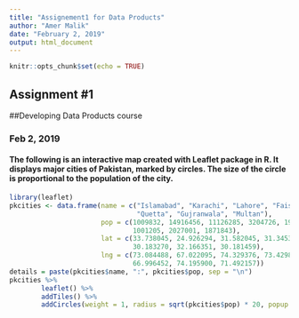 ```yaml
---
title: "Assignement1 for Data Products"
author: "Amer Malik"
date: "February 2, 2019"
output: html_document
---
```


```r
knitr::opts_chunk$set(echo = TRUE)
```

## Assignment #1 
##Developing Data Products course 

### Feb 2, 2019

#### The following is an interactive map created with Leaflet package in R. It displays major cities of Pakistan, marked by circles. The size of the circle is proportional to the population of the city. 

```r
library(leaflet)
pkcities <- data.frame(name = c("Islamabad", "Karachi", "Lahore", "Faisalabad", "Peshawar",
                                "Quetta", "Gujranwala", "Multan"),
                       pop = c(1009832, 14916456, 11126285, 3204726, 1970042,
                               1001205, 2027001, 1871843),
                       lat = c(33.738045, 24.926294, 31.582045, 31.345394, 34.025917, 
                               30.183270, 32.166351, 30.181459), 
                       lng = c(73.084488, 67.022095, 74.329376, 73.429810, 71.560135,
                               66.996452, 74.195900, 71.492157))
details = paste(pkcities$name, ":", pkcities$pop, sep = "\n")
pkcities %>%
        leaflet() %>%
        addTiles() %>%
        addCircles(weight = 1, radius = sqrt(pkcities$pop) * 20, popup = details)

```

